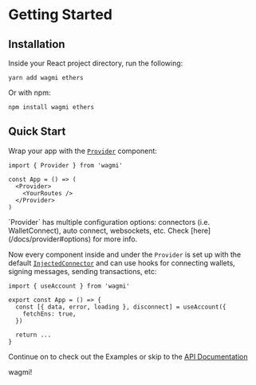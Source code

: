 
# Getting Started

## Installation

Inside your React project directory, run the following:

```
yarn add wagmi ethers
```

Or with npm:

```
npm install wagmi ethers
```

## Quick Start

Wrap your app with the [`Provider`](/docs/provider) component:

```tsx
import { Provider } from 'wagmi'

const App = () => (
  <Provider>
    <YourRoutes />
  </Provider>
)
```

<Callout emoji="💡">
  `Provider` has multiple configuration options: connectors (i.e.
  WalletConnect), auto connect, websockets, etc. Check
  [here](/docs/provider#options) for more info.
</Callout>

Now every component inside and under the `Provider` is set up with the default [`InjectedConnector`](/docs/connectors) and can use hooks for connecting wallets, signing messages, sending transactions, etc:

```tsx
import { useAccount } from 'wagmi'

export const App = () => {
  const [{ data, error, loading }, disconnect] = useAccount({
    fetchEns: true,
  })

  return ...
}
```

Continue on to check out the Examples or skip to the [API Documentation](/docs/provider)

wagmi!
